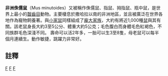 {{Speciesbox 
| taxon = Mus minutoides 
| authority = [[Andrew_Smith_(zoologist)|A Smith]], 1834
| image =Mus musculoides hirse fressend.jpg
| image_caption = 非洲侏儒鼠
| status = LC 
| status_ref =<ref name=iucn>{{IUCN2006|assessors=Monadjem|year=2004|id=13970|title=Mus minutoides|downloaded=11 May 2006}} Database entry includes a brief justification of why this species is of least concern</ref>
| status_system = IUCN3.1
}}

'''非洲侏儒鼠'''（Mus minutoides）又被稱作侏儒鼠、指鼠、拇指鼠、瓶中鼠，是世界上最小的[[齧齒目|齧齒目]]動物。主要棲息於撒哈拉以南的非洲地區，並且被廣泛在世界各地作為寵物飼養著。與[[小家鼠|小家鼠]]同樣組成了[[亞目|龐大]][[物種|家族]]，大約有將近1,000種[[鼠|鼠]]與其有關。該老鼠身長大約3至5公分、體重大約5公克；毛色腹白而身體毛色紅褐色，不同族群毛色深淺不同。
壽命可以活2年多，一胎可以生3至8隻，母老鼠可以每半個月連續生。動作敏捷，跳躍力非常好。

== 註釋 ==
{{Reflist}}

{{Taxonbar}}
[[Category:1834年描述的动物|F]]
[[Category:鼠亞科|F]]
[[Category:无危物种|F]]